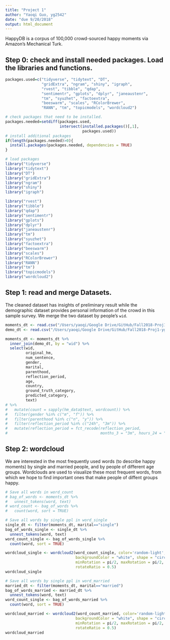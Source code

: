 ```yaml
---
title: "Project 1"
author: "Yaoqi Guo, yg2542"
date: "due 9/20/2018"
output: html_document
---
```


HappyDB is a corpus of 100,000 crowd-sourced happy moments via Amazon's Mechanical Turk.


## Step 0: check and install needed packages. Load the libraries and functions.
```r
packages.used=c("tidyverse", "tidytext", "DT", 
                "gridExtra", "ngram", "shiny", "igraph", 
                "rvest", "tibble", "qdap", 
                "sentimentr", "gplots", "dplyr", "janeaustenr",
                "tm", "syuzhet", "factoextra", 
                "beeswarm", "scales", "RColorBrewer",
                "RANN", "tm", "topicmodels", "wordcloud2")

# check packages that need to be installed.
packages.needed=setdiff(packages.used, 
                        intersect(installed.packages()[,1], 
                                  packages.used))
# install additional packages
if(length(packages.needed)>0){
  install.packages(packages.needed, dependencies = TRUE)
}

# load packages
library("tidyverse")
library("tidytext")
library("DT")
library("gridExtra")
library("ngram")
library("shiny") 
library("igraph")

library("rvest")
library("tibble")
library("qdap")
library("sentimentr")
library("gplots")
library("dplyr")
library("janeaustenr")
library("tm")
library("syuzhet")
library("factoextra")
library("beeswarm")
library("scales")
library("RColorBrewer")
library("RANN")
library("tm")
library("topicmodels")
library("wordcloud2")
```

## Step 1: read and merge Datasets.

The cleaned dataset has insights of preliminary result while the demographic dataset provides personal information of the crowd in this sample survey. We merge the two dataset by people's `wid`.
```r
moments_dt <- read.csv("/Users/yaoqi/Google Drive/GitHub/Fall2018-Proj1-yguo121/data/processed_moments.csv")
demo_dt <- read.csv("/Users/yaoqi/Google Drive/GitHub/Fall2018-Proj1-yguo121/data/demographic.csv")

moments_dt <- moments_dt %>%
  inner_join(demo_dt, by = "wid") %>%
  select(wid,
         original_hm,
         num_sentence,
         gender,
         marital, 
         parenthood,
         reflection_period,
         age, 
         country, 
         ground_truth_category, 
         predicted_category,
         text) 
# %>%
#   mutate(count = sapply(hm_data$text, wordcount)) %>%
#   filter(gender %in% c("m", "f")) %>%
#   filter(parenthood %in% c("n", "y")) %>%
#   filter(reflection_period %in% c("24h", "3m")) %>%
#   mutate(reflection_period = fct_recode(reflection_period,
#                                         months_3 = "3m", hours_24 = "24h"))
```

## Step 2: wordcloud

We are interested in the most frequently used words (to describe happy moments) by single and married people, and by people of different age groups. Wordclouds are used to visualize these most frequent words, from which we hope to find important ones that make people of diffent groups happy.

```r
# Save all words in word_count
# bag_of_words <- moments_dt %>% 
#   unnest_tokens(word, text)
# word_count <- bag_of_words %>%
#   count(word, sort = TRUE)

# Save all words by single ppl in word_single
single_dt <- filter(moments_dt, marital=="single")
bag_of_words_single <- single_dt %>%
  unnest_tokens(word, text)
word_count_single <- bag_of_words_single %>%
  count(word, sort = TRUE)

wordcloud_single <- wordcloud2(word_count_single, color='random-light',
                               backgroundColor = "white", shape = "circle",
                               minRotation = pi/2, maxRotation = pi/2,
                               rotateRatio = 0.5)
wordcloud_single

# Save all words by single ppl in word_married
married_dt <- filter(moments_dt, marital=="married")
bag_of_words_married <- married_dt %>%
  unnest_tokens(word, text)
word_count_single <- bag_of_words_married %>%
  count(word, sort = TRUE)

wordcloud_married <- wordcloud2(word_count_married, color='random-light',
                               backgroundColor = "white", shape = "circle",
                               minRotation = pi/2, maxRotation = pi/2,
                               rotateRatio = 0.5)
wordcloud_married

```



